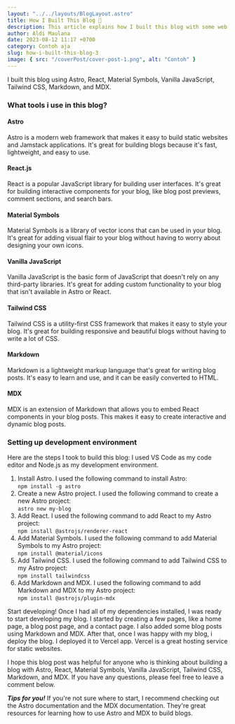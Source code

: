 ---
layout: "../../layouts/BlogLayout.astro"
title: How I Built This Blog 📝
description: This article explains how I built this blog with some web development tools
author: Aldi Maulana
date: 2023-08-12 11:17 +0700
category: Contoh aja
slug: how-i-built-this-blog-3
image: { src: "/coverPost/cover-post-1.png", alt: "Contoh" }
---

I built this blog using Astro, React, Material Symbols, Vanilla JavaScript, Tailwind CSS, Markdown, and MDX.

### What tools i use in this blog?

#### Astro
Astro is a modern web framework that makes it easy to build static websites and Jamstack applications. It's great for building blogs because it's fast, lightweight, and easy to use.

#### React.js
React is a popular JavaScript library for building user interfaces. It's great for building interactive components for your blog, like blog post previews, comment sections, and search bars.

#### Material Symbols
Material Symbols is a library of vector icons that can be used in your blog. It's great for adding visual flair to your blog without having to worry about designing your own icons.

#### Vanilla JavaScript
Vanilla JavaScript is the basic form of JavaScript that doesn't rely on any third-party libraries. It's great for adding custom functionality to your blog that isn't available in Astro or React.

#### Tailwind CSS
Tailwind CSS is a utility-first CSS framework that makes it easy to style your blog. It's great for building responsive and beautiful blogs without having to write a lot of CSS.

#### Markdown
Markdown is a lightweight markup language that's great for writing blog posts. It's easy to learn and use, and it can be easily converted to HTML.

#### MDX
MDX is an extension of Markdown that allows you to embed React components in your blog posts. This makes it easy to create interactive and dynamic blog posts.

### Setting up development environment

Here are the steps I took to build this blog:
I used VS Code as my code editor and Node.js as my development environment.

1. Install Astro. I used the following command to install Astro:<br/>```npm install -g astro```
2. Create a new Astro project. I used the following command to create a new Astro project:<br/>```astro new my-blog```
3. Add React. I used the following command to add React to my Astro project:
<br/>```npm install @astrojs/renderer-react```
4. Add Material Symbols. I used the following command to add Material Symbols to my Astro project:<br/>```npm install @material/icons```
5. Add Tailwind CSS. I used the following command to add Tailwind CSS to my Astro project:<br/>```npm install tailwindcss```
6. Add Markdown and MDX. I used the following command to add Markdown and MDX to my Astro project:<br/>```npm install @astrojs/plugin-mdx```

Start developing! Once I had all of my dependencies installed, I was ready to start developing my blog. I started by creating a few pages, like a home page, a blog post page, and a contact page. I also added some blog posts using Markdown and MDX. After that, once I was happy with my blog, i deploy the blog. I deployed it to Vercel app. Vercel is a great hosting service for static websites.

I hope this blog post was helpful for anyone who is thinking about building a blog with Astro, React, Material Symbols, Vanilla JavaScript, Tailwind CSS, Markdown, and MDX. If you have any questions, please feel free to leave a comment below.

***Tips for you!*** If you're not sure where to start, I recommend checking out the Astro documentation and the MDX documentation. They're great resources for learning how to use Astro and MDX to build blogs.